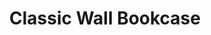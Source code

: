 ---
title: "Classic Wall Bookcase"
meta_title: "Classic Wall Bookcase craft"
description: "Craft de Classic Wall Bookcase"
rank: "a"
draft: false
name: "Classic Wall Bookcase"
recipe_img: "https://wiki.pokexgames.com/images/7/77/Classic_Wall_Bookcase.png"
level: 86
craft_time: 86400
result: 1
value_npc: 1
ingredients:
  - name: "Scythe"
    quantity: 4
    item_img: "https://wiki.pokexgames.com/images/2/2f/Scythe1.png"
    value_npc: 1
  - name: "Sharp Leaves"
    quantity: 50
    item_img: "https://wiki.pokexgames.com/images/9/9e/Sharp_Leaves.png"
    value_npc: 1
  - name: "Wall Bookcase"
    quantity: 1
    item_img: "https://wiki.pokexgames.com/images/thumb/1/11/Wall_Bookcase.png/40px-Wall_Bookcase.png"
    value_npc: 1
  - name: "Condensed Strong Grass"
    quantity: 2
    item_img: "https://wiki.pokexgames.com/images/3/33/Condensed_Strong_Grass.png"
    value_npc: 1
---